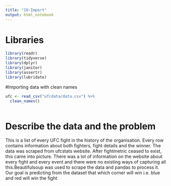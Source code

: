 ---
title: "10-Import"
output: html_notebook
---



# Libraries

```{r  Libraries}
library(readr)
library(tidyverse)
library(dplyr)
library(janitor)
library(assertr)
library(lubridate)
```


#Importing data with clean names

```{r Importing data with clean names}
ufc <- read_csv("ufcdata/data.csv") %>% 
  clean_names()
  

```


# Describe the data and the problem


This is a list of every UFC fight in the history of the organisation. Every row contains information about both fighters, fight details and the winner. The data was scraped from ufcstats website. After fightmetric ceased to exist, this came into picture. There was a lot of information on the website about every fight and every event and there were no existing ways of capturing all this.Beautifulsoup was used to scrape the data and pandas to process it.
Our goal is predicting from the dataset that which corner will win i.e. blue and red will win the fight



